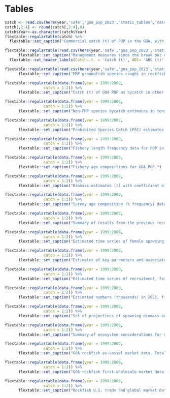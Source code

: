# Tables

```r
catch <- read.csv(here(year,'safe','goa_pop_2023','static_tables','catch_abc_quota.csv'))
catch[,2:4] <- round(catch[,2:4],0)
catch$Year<-as.character(catch$Year)
flextable::regulartable(catch) %>%
  flextable::set_caption("Commercial catch (t) of POP in the GOA, with Gulf-wide values of acceptable biological catch (ABC) and fishing quotas (t), 1977-2023 (2023 catch as of 9/25/2023). Note:  There were no foreign or joint venture catches after 1988. Catches prior to 1989 are landed catches only. Catches in 1989 and 1990 also include fish reported in weekly production reports as discarded by processors. Catches in 1991-2019 also include discarded fish, as determined through a  blend of weekly production reports and information from the domestic observer program. Definitions of terms: Catch defined as follows:  1977, all Sebastes rockfish for Japanese catch, and POP for catches of other nations; 1978, POP only; 1979-87, the 5 species comprising the POP complex; 1988-2019, POP. Quota defined as follows:  1977-86, optimum yield; 1987, target quota; 1988-2019 total allowable catch. Sources: Catch:  1977-84, Carlson et al. (1986); 1985-88, Pacific Fishery Information Network (PacFIN); 1989-2019, National Marine Fisheries Service, Alaska Region. ABC and Quota: 1977-1986 Karinen and Wing (1987); 1987-1990, Heifetz et al. (2000); 1991-2019, NMFS AKRO BLEND/Catch Accounting System via AKFIN database.")
```

\pagebreak

```r
flextable::regulartable(read.csv(here(year,'safe','goa_pop_2023','static_tables','mgmt_measures.csv'))) %>%  
      flextable::set_caption("Management measures since the break out of POP from slope rockfish.") %>%
  flextable::set_header_labels(Catch..t. = 'Catch (t)', ABC= 'ABC (t)', OFL = 'OFL (t)', TAC = 'TAC (t)', Management.Measures = 'Management Measures')
```

\pagebreak

```r
flextable::regulartable(read.csv(here(year,'safe','goa_pop_2023','static_tables','mgmt_measures.csv'))) %>%  
      flextable::set_caption("FMP groundfish species caught in rockfish targeted fisheries in the GOA. Conf. = Confidential because of less than three vessels or processors. Source: NMFS AKRO Blend/Catch Accounting System via AKFIN through 9/25/2021.")
```

\pagebreak

```r



flextable::regulartable(data.frame(year = 1999:2000,
                 catch = 1:2)) %>%  
      flextable::set_caption("Catch (t) of GOA POP as bycatch in other fisheries. Source: NMFS AKRO Blend/Catch Accounting System via AKFIN through 9/25/2021.")
```

\pagebreak

```r
flextable::regulartable(data.frame(year = 1999:2000,
                 catch = 1:2)) %>%  
      flextable::set_caption("Non-FMP species bycatch estimates in tons for GOA rockfish targeted fisheries. Conf. = Confidential because of less than three vessels. Source: NMFS AKRO Blend/Catch Accounting System via AKFIN through 9/25/2021.")
```

\pagebreak

```r



flextable::regulartable(data.frame(year = 1999:2000,
                 catch = 1:2)) %>%  
      flextable::set_caption("Prohibited Species Catch (PSC) estimates reported in tons for halibut and herring, and thousands of animals for crab and salmon, by year, for the GOA rockfish fishery. Source: NMFS AKRO Blend/Catch Accounting System PSCNQ via AKFIN through 9/25/2021.")
```

\pagebreak

```r
flextable::regulartable(data.frame(year = 1999:2000,
                 catch = 1:2)) %>%  
      flextable::set_caption("Fishery length frequency data for POP in the GOA for the most recent 10 complete years.")
```

\pagebreak

```r
flextable::regulartable(data.frame(year = 1999:2000,
                 catch = 1:2)) %>%  
      flextable::set_caption("Fishery age compositions for GOA POP.")
```

\pagebreak

```r
flextable::regulartable(data.frame(year = 1999:2000,
                 catch = 1:2)) %>%  
      flextable::set_caption("Biomass estimates (t) with coefficient of variation (CV) for gulf-wide total biomass for POP in the GOA from trawl surveys after 1990. The 2001 survey did not sample the eastern GOA (the Yakutat and Southeastern areas). Substitute estimates of biomass for the Yakutat and Southeastern areas were obtained by averaging the biomass estimates for POP in these areas in the 1993, 1996, and 1999 surveys, that portion of the variance was obtained by using a weighted average of the three prior surveys’ variance.")
```

\pagebreak

```r
flextable::regulartable(data.frame(year = 1999:2000,
                 catch = 1:2)) %>%  
      flextable::set_caption("Survey age composition (% frequency) data for POP in the GOA.  Age compositions for are based on “break and burn” reading of otoliths.")
```

\pagebreak

```r
flextable::regulartable(data.frame(year = 1999:2000,
                 catch = 1:2)) %>%  
      flextable::set_caption("Summary of results from the previous recommended model compared to the current recommended model")
```

\pagebreak

```r
flextable::regulartable(data.frame(year = 1999:2000,
                 catch = 1:2)) %>%  
      flextable::set_caption("Estimated time series of female spawning biomass, 6+ biomass (age 6 and greater), catch/6 + biomass, and number of age two recruits for POP in the GOA. Estimates are shown for the current assessment and from the previous SAFE.")
```

\pagebreak

```r
flextable::regulartable(data.frame(year = 1999:2000,
                 catch = 1:2)) %>%  
      flextable::set_caption("Estimates of key parameters and associated uncertainty derived from either Hessian or MCMC.")
```

\pagebreak


```r
flextable::regulartable(data.frame(year = 1999:2000,
                 catch = 1:2)) %>%  
      flextable::set_caption("Estimated time series of recruitment, female spawning biomass, and total biomass (2+) for POP in the GOA. Columns headed with 2.5% and 97.5% represent the lower and upper 95% credible intervals from the MCMC estimated posterior distribution.")
```

\pagebreak

```r
flextable::regulartable(data.frame(year = 1999:2000,
                 catch = 1:2)) %>%  
      flextable::set_caption("Estimated numbers (thousands) in 2021, fishery selectivity (from the most recent time block), and survey selectivity of POP in the GOA. Also shown are schedules of age specific weight and female maturity.")
```

\pagebreak

```r
flextable::regulartable(data.frame(year = 1999:2000,
                 catch = 1:2)) %>%  
      flextable::set_caption("Set of projections of spawning biomass and yield for POP in the GOA. This set of projections encompasses six harvest scenarios designed to satisfy the requirements of Amendment 56, the National Environmental Protection Act, and the Magnuson-Stevens Fishery Conservation and Management Act (MSFCMA). For a description of scenarios see Projections and Harvest Alternatives. All units in t. B40% = 132,767 t, B35% = 116,171 t, F40% =0.10, and F35% =0.12. ")
```

\pagebreak

```r
flextable::regulartable(data.frame(year = 1999:2000,
                 catch = 1:2)) %>%  
      flextable::set_caption("Summary of ecosystem considerations for GOA POP.")
```

\pagebreak

```r
flextable::regulartable(data.frame(year = 1999:2000,
                 catch = 1:2)) %>%  
      flextable::set_caption("GOA rockfish ex-vessel market data. Total and retained catch (thousand metric tons), number of vessels, catcher vessel share of retained catch, value (million US$), price (US$ per pound), Central Gulf’s share of GOA rockfish retained catch, and Pacific ocean perch, northern rockfish, and dusk rockfish share of GOA rockfish retained catch; 2011-2015 average and 2016-2020.")
```

\pagebreak

```r
flextable::regulartable(data.frame(year = 1999:2000,
                 catch = 1:2)) %>%  
      flextable::set_caption("GOA rockfish first-wholesale market data. Production (thousand metric tons), value (million US$), price (US$ per pound), Pacific ocean perch, northern rockfish and dusky rockfish share of GOA rockfish value and price (US$ per pound), and head-and-gut share of value; 2011-2015 average and 2016-2020. Source: NMFS Alaska Region At-sea Production Reports; and ADF&G Commercial Operators Annual Reports (COAR). Data compiled and provided by the Alaska Fisheries Information Network (AKFIN).")
```


```r
flextable::regulartable(data.frame(year = 1999:2000,
                 catch = 1:2)) %>%  
      flextable::set_caption("Rockfish U.S. trade and global market data. Global production of rockfish and Pacific Ocean perch (thousand metric tons), U.S. Pacific ocean perch shares of global production, export volume (thousand metric tons), value (million US$) and price (US$ per pound), China’s share of Pacific Ocean perch export value and the Chinese Yaun/U.S. Dollar exchange rate; 2011-2015 average and 2016-2020")
```

\pagebreak
\pagebreak